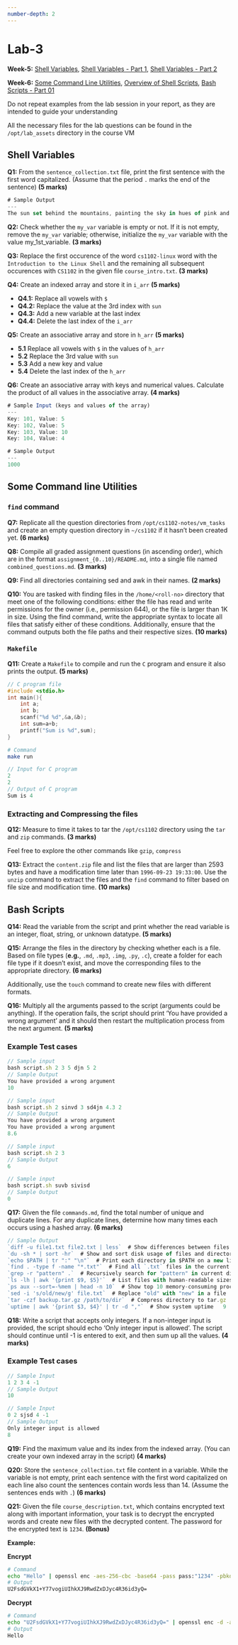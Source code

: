 ```yaml
---
number-depth: 2
---
```


# Lab-3

**Week-5:** <a href="https://youtu.be/pPRge8Yxbso" target="_blank">Shell Variables</a>,
<a href="https://youtu.be/QX5XElFRpck" target="_blank">Shell Variables - Part 1</a>,
<a href="https://youtu.be/R9vnc8AdVUo" target="_blank">Shell Variables - Part 2</a><br>

**Week-6:** <a href="https://youtu.be/fNf74ycgD9w" target="_blank">Some Command Line Utilities</a>,
<a href="https://youtu.be/YAddHeVpG7I" target="_blank">Overview of Shell Scripts</a>,
<a href="https://youtu.be/_WdPclVGNNc" target="_blank">Bash Scripts - Part 01</a>

:::{.callout-note}
Do not repeat examples from the lab session in your report, as they are intended to guide your understanding
:::

:::{.callout-tip appearance="simple"}
All the necessary files for the lab questions can be found in the `/opt/lab_assets` directory in the course VM
:::

## Shell Variables

**Q1:** From the `sentence_collection.txt` file, print the first sentence with the first word capitalized. (Assume that the period `.` marks the end of the sentence) **(5 marks)**

```js
# Sample Output
---
The sun set behind the mountains, painting the sky in hues of pink and orange
```

**Q2:** Check whether the `my_var` variable is empty or not. If it is not empty, remove the `my_var` variable; otherwise, initialize the `my_var` variable with the value my_1st_variable. **(3 marks)**

**Q3:** Replace the first occurence of the word `cs1102-linux` word with the `Introduction to the Linux Shell` and the remaining all subsequent occurences with `CS1102` in the given file `course_intro.txt`. **(3 marks)**

**Q4:** Create an indexed array and store it in `i_arr` **(5 marks)**

- **Q4.1:** Replace all vowels with `$`
- **Q4.2:** Replace the value at the 3rd index with `sun`
- **Q4.3:** Add a new variable at the last index
- **Q4.4:** Delete the last index of the `i_arr`

**Q5:** Create an associative array and store in `h_arr` **(5 marks)**

- **5.1** Replace all vowels with `$` in the values of `h_arr`
- **5.2** Replace the 3rd value with `sun`
- **5.3** Add a new key and value
- **5.4** Delete the last index of the `h_arr`

**Q6:** Create an associative array with keys and numerical values. Calculate the product of all values in the associative array. **(4 marks)**

```js
# Sample Input (keys and values of the array)
---
Key: 101, Value: 5
Key: 102, Value: 5
Key: 103, Value: 10
Key: 104, Value: 4
```

```js
# Sample Output
---
1000
```

## Some Command line Utilities

### `find` command 

**Q7:** Replicate all the question directories from `/opt/cs1102-notes/vm_tasks` and create an empty question directory in `~/cs1102` if it hasn't been created yet. **(6 marks)**

**Q8:** Compile all graded assignment questions (in ascending order), which are in the format `assignment_{0..10}/README.md`, into a single file named `combined_questions.md`. **(3 marks)**

**Q9:** Find all directories containing sed and awk in their names. **(2 marks)**

**Q10:** You are tasked with finding files in the `/home/<roll-no>` directory that meet one of the following conditions: 
either the file has read and write permissions for the owner (i.e., permission 644), or the file is larger than 1K in size. 
Using the find command, write the appropriate syntax to locate all files that satisfy either of these conditions. 
Additionally, ensure that the command outputs both the file paths and their respective sizes. **(10 marks)**

### `Makefile` 

**Q11:** Create a `Makefile` to compile and run the `C` program and ensure it also prints the output. **(5 marks)**

```C
// C program file
#include <stdio.h>
int main(){
    int a;
    int b;
    scanf("%d %d",&a,&b);
    int sum=a+b;
    printf("Sum is %d",sum);
}
```

```bash
# Command
make run
```

```js
// Input for C program
2
2
// Output of C program
Sum is 4
```

### Extracting and Compressing the files

**Q12:** Measure to time it takes to tar the `/opt/cs1102` directory using the `tar` and `zip` commands. **(3 marks)**

:::{.callout-note appearance="simple"}
Feel free to explore the other commands like `gzip`, `compress`
:::

**Q13:** Extract the `content.zip` file and list the files that are larger than 2593 bytes and have a modification time later than `1996-09-23 19:33:00`. Use the `unzip` command to extract the files and the `find` command to filter based on file size and modification time. **(10 marks)**

## Bash Scripts

**Q14:** Read the variable from the script and print whether the read variable is an integer, float, string, or unknown datatype. **(5 marks)**

**Q15:** Arrange the files in the directory by checking whether each is a file. Based on file types (**e.g.**, `.md`, `.mp3`, `.img`, `.py`, `.c`), create a folder for each file type if it doesn't exist, and move the corresponding files to the appropriate directory. **(6 marks)**

:::{.callout-note appearance="simple" icon="false"}
Additionally, use the `touch` command to create new files with different formats.
:::

**Q16:** Multiply all the arguments passed to the script (arguments could be anything). If the operation fails, the script should print 'You have provided a wrong argument' and it should then restart the multiplication process from the next argument. **(5 marks)**

::: {.callout-note appearance="simple" collapse="true"}
### Example Test cases
```js
// Sample input
bash script.sh 2 3 5 djn 5 2
// Sample Output
You have provided a wrong argument
10
```
```js
// Sample input
bash script.sh 2 sinvd 3 sd4jn 4.3 2
// Sample Output
You have provided a wrong argument
You have provided a wrong argument
8.6
```

```js
// Sample input
bash script.sh 2 3
// Sample Output
6
```

```js
// Sample input
bash script.sh suvb sivisd
// Sample Output
0
```
:::

**Q17:** Given the file `commands.md`, find the total number of unique and duplicate lines. For any duplicate lines, determine how many times each occurs using a hashed array. **(6 marks)**

```js
// Sample Output
`diff -u file1.txt file2.txt | less`  # Show differences between files   7
`du -sh * | sort -hr`  # Show and sort disk usage of files and directories   3
`echo $PATH | tr ":" "\n"`  # Print each directory in $PATH on a new line   9
`find . -type f -name "*.txt"`  # Find all `.txt` files in the current dir   2
`grep -r "pattern" .`  # Recursively search for "pattern" in current dir   1
`ls -lh | awk '{print $9, $5}'`  # List files with human-readable sizes   1
`ps aux --sort=-%mem | head -n 10`  # Show top 10 memory-consuming processes   1
`sed -i 's/old/new/g' file.txt`  # Replace "old" with "new" in a file   6
`tar -czf backup.tar.gz /path/to/dir`  # Compress directory to tar.gz   1
`uptime | awk '{print $3, $4}' | tr -d ","`  # Show system uptime   9
```

**Q18:** Write a script that accepts only integers. If a non-integer input is provided, the script should echo 'Only integer input is allowed'. The script should continue until -1 is entered to exit, and then sum up all the values. **(4 marks)**

::: {.callout-note appearance="simple" collapse="true"}
### Example Test cases
```js
// Sample Input
1 2 3 4 -1
// Sample Output
10
```
```js
// Sample Input
0 2 sjsd 4 -1
// Sample Output
Only integer input is allowed
8
```
:::

**Q19:** Find the maximum value and its index from the indexed array. (You can create your own indexed array in the script) **(4 marks)**

**Q20:** Store the `sentence_collection.txt` file content in a variable. While the variable is not empty, print each sentence with the first word capitalized on each line also count the sentences contain words less than 14. (Assume the sentences ends with `.`) **(6 marks)**

**Q21:** Given the file `course_description.txt`, which contains encrypted text along with important information, your task is to decrypt the encrypted words and create new files with the decrypted content. The password for the encrypted text is `1234`. **(Bonus)**

**Example:**

**Encrypt**
```bash
# Command
echo "Hello" | openssl enc -aes-256-cbc -base64 -pass pass:"1234" -pbkdf2
# Output
U2FsdGVkX1+Y77vogiUIhkXJ9RwdZxDJyc4R36id3yQ=
```

**Decrypt**
```bash
# Command
echo "U2FsdGVkX1+Y77vogiUIhkXJ9RwdZxDJyc4R36id3yQ=" | openssl enc -d -aes-256-cbc -base64 -pass pass:"1234" -pbkdf2
# Output
Hello
```